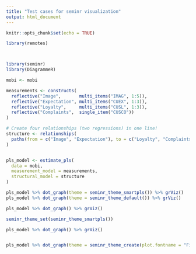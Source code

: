 ```yaml
---
title: "Test cases for seminr visualization"
output: html_document
---
```


```r
knitr::opts_chunk$set(echo = TRUE)

library(remotes)



library(seminr)
library(DiagrammeR)
```


```r
mobi <- mobi

measurements <- constructs(
  reflective("Image",       multi_items("IMAG", 1:5)),
  reflective("Expectation", multi_items("CUEX", 1:3)),
  reflective("Loyalty",     multi_items("CUSL", 1:3)),
  reflective("Complaints",  single_item("CUSCO"))
)

# Create four relationships (two regressions) in one line!
structure <- relationships(
  paths(from = c("Image", "Expectation"), to = c("Loyalty", "Complaints"))
)


pls_model <- estimate_pls(
  data = mobi,
  measurement_model = measurements,
  structural_model = structure
)
```


```r
pls_model %>% dot_graph(theme = seminr_theme_smartpls()) %>% grViz()
pls_model %>% dot_graph(theme = seminr_theme_default()) %>% grViz()

pls_model %>% dot_graph() %>% grViz()

seminr_theme_set(seminr_theme_smartpls())

pls_model %>% dot_graph() %>% grViz()


pls_model %>% dot_graph(theme = seminr_theme_create(plot.fontname = "Fira Sans")) %>% grViz()

```




